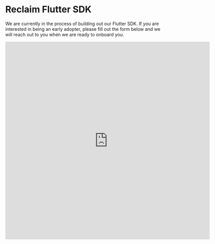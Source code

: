 # Reclaim Flutter SDK

We are currently in the process of building out our Flutter SDK. If you are interested in being an early adopter, please fill out the form below and we will reach out to you when we are ready to onboard you.
<br/>
<div>
<iframe src="https://docs.google.com/forms/d/e/1FAIpQLSeeP4svOSaOr9pyz5XC076DMdhJzOUpgoAXig60bgFWjG_NwQ/viewform?embedded=true" width="640" height="617" frameborder="0" marginheight="0" marginwidth="0">Loading…</iframe>
</div>